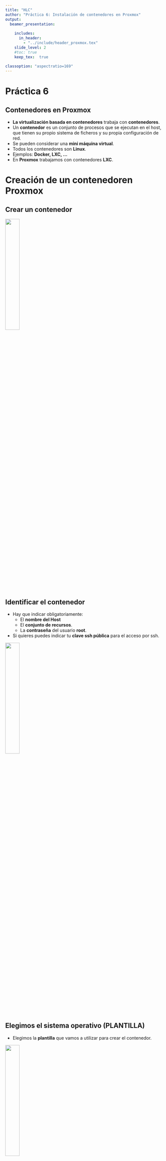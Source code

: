 ```yaml
---
title: "HLC"
author: "Práctica 6: Instalación de contenedores en Proxmox"
output: 
  beamer_presentation:
    
    includes:
      in_header: 
        - "../include/header_proxmox.tex"
    slide_level: 2
    #toc: true
    keep_tex:  true
    
classoption: "aspectratio=169"
---
```


# Práctica 6

## Contenedores en Proxmox

* **La virtualización basada en contenedores** trabaja con **contenedores**.
* Un **contenedor** es un conjunto de procesos que se ejecutan en el host, que tienen su propio sistema de ficheros y su propia configuración de red. 
* Se pueden considerar una **mini máquina virtual**. 
* Todos los contenedores son **Linux**.
* Ejemplos: **Docker, LXC, ...**
* En **Proxmox** trabajamos con contenedores **LXC**.

# Creación de un contenedoren Proxmox

## Crear un contenedor

\centering
![ ](img/crear_ct01.png){height=30%}

## Identificar el contenedor

* Hay que indicar obligatoriamente:
  * El **nombre del Host**
  * El **conjunto de recursos**.
  * La **contraseña** del usuario **root**.
* Si quieres puedes indicar tu **clave ssh pública** para el acceso por ssh.

\centering
![ ](img/crear_ct02.png){height=30%}

## Elegimos el sistema operativo (PLANTILLA)

* Elegimos la **plantilla** que vamos a utilizar para crear el contenedor. 

\centering
![ ](img/crear_ct03.png){height=30%}

## Selección de discos

* Escogemos los discos que tendrá la máquina virtual. Por defecto se añade un disco. Podemos añadir más discos.
* El disco se creará en el almacenamiento **local-lvm** y debemos indicar el **tamaño**.

\centering
![ ](img/crear_ct04.png){height=30%}

## Selección de la CPU

* **Podemos elegir el número de Nucleos de la CPU de nuestro contenedor**. 

\centering
![ ](img/crear_ct05.png){height=30%}

## Configuración de la memoria

* Indicamos la cantidad de memoria que tendrá nuestra máquina virtual (en MiB no MB (!)).

\centering
![ ](img/crear_ct06.png){height=30%}

## Configuración de red

* En un principio nuestra máquina estará conectada al bridge externo **vmbr0** por lo que tomará una dirección IP del servidor DHCP de nuestra red. 
* No configuramos VLAN. 
* Por lo tanto, En el campo **IPv4** elegimos **DHCP**.

\centering
![ ](img/crear_ct07.png){height=30%}

* Por último la configuración **DNS** la dejamos por defecto.

## Creación del contenedor

\centering
![ ](img/crear_ct08.png){height=70%}

# Gestión y configuración del contenedor

## Gestión de máquinas virtuales

* **Botón derecho sobre el contenedor**

\centering
![ ](img/crear_ct09.png){height=50%}


## Gestión de máquinas virtuales

* **Panel lateral**

\centering
![ ](img/crear_ct10.png){height=50%}

## Gestión de máquinas virtuales

* **Resumen**: Resumen y monitorización del contenedor elegido.
* **Consola**: Nos permite acceder a una consola para trabajar con el contenedor.
* **Recursos**: Nos permite ver y cambiar la configuración hardware.
* **Red**: Nos permite cambiar la configuración de red del contenedor.
* **DNS**: Nos permite cambiar la configuración de DNS del contenedor.
* **Opciones**: Nos permite modificar opciones del contenedor.
* **Historial de Tareas**: Nos muestra el historial de tareas que se han realizado sobr el contenedor.
* **Copia de seguridad**: Nos permite realizar una copia de seguridad. 
* **Snapshots**: Nos permite crear un snapshot del contenedor para recuperar posteriormente su estado.

## Eliminar un contenedor

* Para eliminar un contenedor tenemos que pararla, y escoger la opción
**Eliminar** del botón **Más**:

\centering
![ ](img/create_vm12.png){height=30%}


* Para eliminarla se nos pedirá el identificador del contenedor para la confirmación.

## Inicio del contenedor

* Recuerda que al crear el contenedor tenemos el usuario **root**.

\centering
![ ](img/crear_ct11.png){height=70%}


# Práctica 6

## ¿Qué tienes que hacer?

1. Crea una nuevo contenedor a partir de la plantilla **Debian 12** que se llame **contenedor1**.
  * No indiques tu clave SSH pública en la creación.
2. Copia tu clave pública SSH manualmente en el contenedor.
3. Acceder por SSH al **contenedor1**.
4. Crea una conexión SSH en guacamole para acceder al **contenedor1**.
5. Crea una nuevo contenedor a partir de la plantilla **Ubuntu 22.04** que se llame **contenedor2**.
  * Indica tu clave SSH pública en la creación.
6. Acceder por SSH al **contenedor2**.
7. Crea una conexión SSH en guacamole para acceder al **contenedor2**.

## ¿Qué tienes que entregar?

1. Una captura de pantalla, donde se accede al **contenedor1** desde la consola de Proxmox.
2. Una captura de pantalla donde se ve el acceso SSH al **contenedor1**.
3. Una captura de pantalla donde se ve el acceso SSH al **contenedor1** con Guacamole.
4. Una captura de pantalla, donde se accede al **contenedor2** desde la consola de Proxmox.
5. Una captura de pantalla donde se ve el acceso SSH al **contenedor2**.
6. Una captura de pantalla donde se ve el acceso SSH al **contenedor2** con Guacamole.